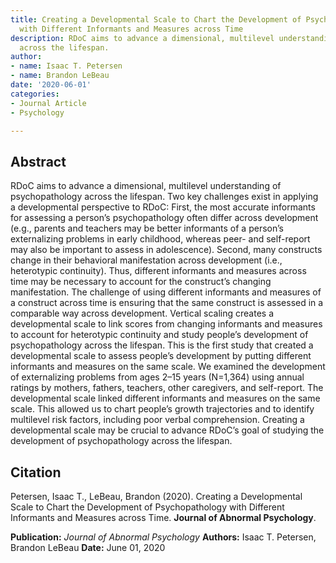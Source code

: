 ```yaml
---
title: Creating a Developmental Scale to Chart the Development of Psychopathology
  with Different Informants and Measures across Time
description: RDoC aims to advance a dimensional, multilevel understanding of psychopathology
  across the lifespan.
author:
- name: Isaac T. Petersen
- name: Brandon LeBeau
date: '2020-06-01'
categories:
- Journal Article
- Psychology

---
```


## Abstract

RDoC aims to advance a dimensional, multilevel understanding of psychopathology across the lifespan. Two key challenges exist in applying a developmental perspective to RDoC: First, the most accurate informants for assessing a person’s psychopathology often differ across development (e.g., parents and teachers may be better informants of a person’s externalizing problems in early childhood, whereas peer- and self-report may also be important to assess in adolescence). Second, many constructs change in their behavioral manifestation across development (i.e., heterotypic continuity). Thus, different informants and measures across time may be necessary to account for the construct’s changing manifestation. The challenge of using different informants and measures of a construct across time is ensuring that the same construct is assessed in a comparable way across development. Vertical scaling creates a developmental scale to link scores from changing informants and measures to account for heterotypic continuity and study people’s development of psychopathology across the lifespan. This is the first study that created a developmental scale to assess people’s development by putting different informants and measures on the same scale. We examined the development of externalizing problems from ages 2–15 years (N=1,364) using annual ratings by mothers, fathers, teachers, other caregivers, and self-report. The developmental scale linked different informants and measures on the same scale. This allowed us to chart people’s growth trajectories and to identify multilevel risk factors, including poor verbal comprehension. Creating a developmental scale may be crucial to advance RDoC’s goal of studying the development of psychopathology across the lifespan.

## Citation

Petersen, Isaac T., LeBeau, Brandon (2020). Creating a Developmental Scale to Chart the Development of Psychopathology with Different Informants and Measures across Time. **Journal of Abnormal Psychology**.

::: {.pub-info}
**Publication:** *Journal of Abnormal Psychology*  **Authors:** Isaac T. Petersen, Brandon LeBeau  **Date:** June 01, 2020
:::

